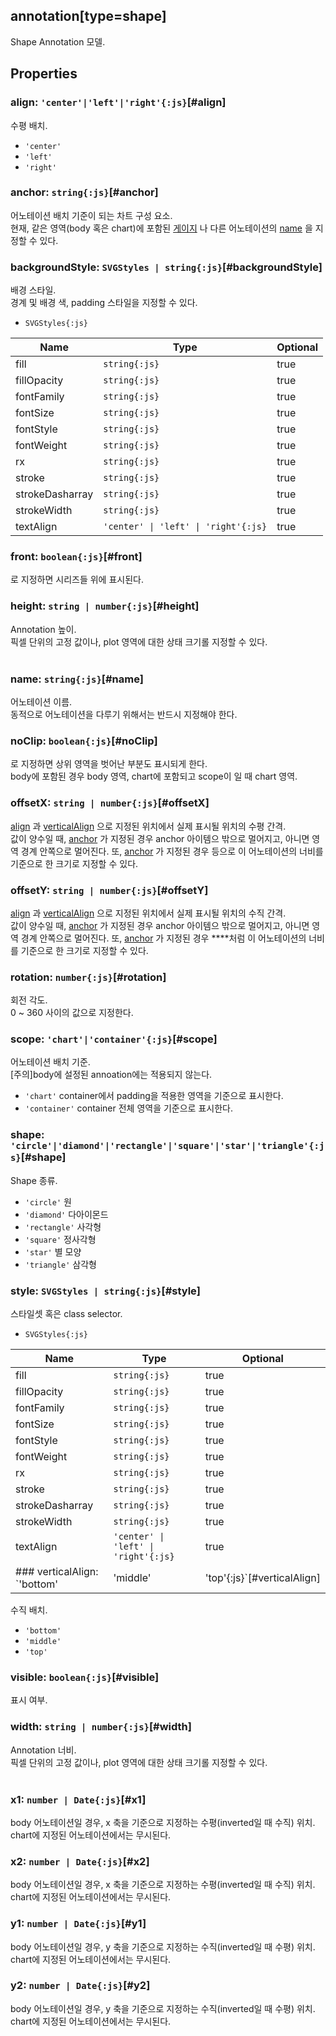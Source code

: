 ## **annotation[type=shape]**
Shape Annotation 모델.
## Properties

### align: `'center'|'left'|'right'{:js}`[#align]
수평 배치.<br/>  
- `'center'` 
- `'left'` 
- `'right'` 

<DefaultValue value="{@link" contents="anchor}가 지정되면 'center', 아니면 'left'"></DefaultValue>
### anchor: `string{:js}`[#anchor]
어노테이션 배치 기준이 되는 차트 구성 요소.<br/>
현재, 같은 영역(body 혹은 chart)에 포함된 [게이지](/config/config/base/gauge) 나 다른 어노테이션의 [name](/config/config/annotation/shape#name) 을 지정할 수 있다.  
<DefaultValue value="undefined" contents=""></DefaultValue>
### backgroundStyle: `SVGStyles | string{:js}`[#backgroundStyle]
배경 스타일.<br/>
경계 및 배경 색, padding 스타일을 지정할 수 있다.  
- `SVGStyles{:js}` 

| Name | Type | Optional |  
| ----- | ----- | ----- |  
| fill | `string{:js}` | true |  
| fillOpacity | `string{:js}` | true |  
| fontFamily | `string{:js}` | true |  
| fontSize | `string{:js}` | true |  
| fontStyle | `string{:js}` | true |  
| fontWeight | `string{:js}` | true |  
| rx | `string{:js}` | true |  
| stroke | `string{:js}` | true |  
| strokeDasharray | `string{:js}` | true |  
| strokeWidth | `string{:js}` | true |  
| textAlign | `'center' \| 'left' \| 'right'{:js}` | true |<DefaultValue value="undefined" contents=""></DefaultValue>
### front: `boolean{:js}`[#front]
<Content type="keyword" value="true"></Content>로 지정하면 시리즈들 위에 표시된다.  
<DefaultValue value="false" contents=""></DefaultValue>
### height: `string | number{:js}`[#height]
Annotation 높이.<br/>
픽셀 단위의 고정 값이나, plot 영역에 대한 상태 크기롤 지정할 수 있다.  
<Content type="keyword" value="undefined"></Content>  
<DefaultValue value="64" contents=""></DefaultValue>
### name: `string{:js}`[#name]
어노테이션 이름.<br/>
동적으로 어노테이션을 다루기 위해서는 반드시 지정해야 한다.  
<DefaultValue value="undefined" contents=""></DefaultValue>
### noClip: `boolean{:js}`[#noClip]
<Content type="keyword" value="true"></Content>로 지정하면 상위 영역을 벗어난 부분도 표시되게 한다.<br/>
body에 포함된 경우 body 영역,
chart에 포함되고 scope이 <Content type="expression" value="'chart'"></Content>일 때 chart 영역.  
<DefaultValue value="undefined" contents=""></DefaultValue>
### offsetX: `string | number{:js}`[#offsetX]
[align](#align) 과 [verticalAlign](#verticalalign) 으로 지정된 위치에서 실제 표시될 위치의 수평 간격.<br/>
값이 양수일 때, [anchor](#anchor) 가 지정된 경우 anchor 아이템으 밖으로 멀어지고, 아니면 영역 경계 안쪽으로 멀어진다.
또, [anchor](#anchor) 가 지정된 경우 **<Content type="expression" value="'0.5w'"></Content>** 등으로 이 어노테이션의 너비를 기준으로 한 크기로 지정할 수 있다.  
<DefaultValue value="undefined" contents=""></DefaultValue>
### offsetY: `string | number{:js}`[#offsetY]
[align](#align) 과 [verticalAlign](#verticalalign) 으로 지정된 위치에서 실제 표시될 위치의 수직 간격.<br/>
값이 양수일 때, [anchor](#anchor) 가 지정된 경우 anchor 아이템으 밖으로 멀어지고, 아니면 영역 경계 안쪽으로 멀어진다.
또, [anchor](#anchor) 가 지정된 경우 **<Content type="expression" value="'0.5h'"></Content>**처럼 이 어노테이션의 너비를 기준으로 한 크기로 지정할 수 있다.  
<DefaultValue value="undefined" contents=""></DefaultValue>
### rotation: `number{:js}`[#rotation]
회전 각도.<br/>
0 ~ 360 사이의 값으로 지정한다.  
<DefaultValue value="undefined" contents=""></DefaultValue>
### scope: `'chart'|'container'{:js}`[#scope]
어노테이션 배치 기준.<br/>
[주의]body에 설정된 annoation에는 적용되지 않는다.  
- `'chart'` container에서 padding을 적용한 영역을 기준으로 표시한다.
- `'container'` container 전체 영역을 기준으로 표시한다.

<DefaultValue value="'chart'" contents=""></DefaultValue>
### shape: `'circle'|'diamond'|'rectangle'|'square'|'star'|'triangle'{:js}`[#shape]
Shape 종류.  
- `'circle'` 원
- `'diamond'` 다아이몬드
- `'rectangle'` 사각형
- `'square'` 정사각형
- `'star'` 별 모양
- `'triangle'` 삼각형

<DefaultValue value="'square'" contents=""></DefaultValue>
### style: `SVGStyles | string{:js}`[#style]
스타일셋 혹은 class selector.  
- `SVGStyles{:js}` 

| Name | Type | Optional |  
| ----- | ----- | ----- |  
| fill | `string{:js}` | true |  
| fillOpacity | `string{:js}` | true |  
| fontFamily | `string{:js}` | true |  
| fontSize | `string{:js}` | true |  
| fontStyle | `string{:js}` | true |  
| fontWeight | `string{:js}` | true |  
| rx | `string{:js}` | true |  
| stroke | `string{:js}` | true |  
| strokeDasharray | `string{:js}` | true |  
| strokeWidth | `string{:js}` | true |  
| textAlign | `'center' \| 'left' \| 'right'{:js}` | true |<DefaultValue value="undefined" contents=""></DefaultValue>
### verticalAlign: `'bottom'|'middle'|'top'{:js}`[#verticalAlign]
수직 배치.<br/>  
- `'bottom'` 
- `'middle'` 
- `'top'` 

<DefaultValue value="'top'" contents=""></DefaultValue>
### visible: `boolean{:js}`[#visible]
표시 여부.  
<DefaultValue value="true" contents=""></DefaultValue>
### width: `string | number{:js}`[#width]
Annotation 너비.<br/>
픽셀 단위의 고정 값이나, plot 영역에 대한 상태 크기롤 지정할 수 있다.  
<Content type="keyword" value="undefined"></Content>  
<DefaultValue value="64" contents=""></DefaultValue>
### x1: `number | Date{:js}`[#x1]
body 어노테이션일 경우,
x 축을 기준으로 지정하는 수평(inverted일 때 수직) 위치.<br/>
chart에 지정된 어노테이션에서는 무시된다.  
<DefaultValue value="undefined" contents=""></DefaultValue>
### x2: `number | Date{:js}`[#x2]
body 어노테이션일 경우,
x 축을 기준으로 지정하는 수평(inverted일 때 수직) 위치.<br/>
chart에 지정된 어노테이션에서는 무시된다.  
<DefaultValue value="undefined" contents=""></DefaultValue>
### y1: `number | Date{:js}`[#y1]
body 어노테이션일 경우,
y 축을 기준으로 지정하는 수직(inverted일 때 수평) 위치.<br/>
chart에 지정된 어노테이션에서는 무시된다.  
<DefaultValue value="undefined" contents=""></DefaultValue>
### y2: `number | Date{:js}`[#y2]
body 어노테이션일 경우,
y 축을 기준으로 지정하는 수직(inverted일 때 수평) 위치.<br/>
chart에 지정된 어노테이션에서는 무시된다.  
<DefaultValue value="undefined" contents=""></DefaultValue>